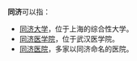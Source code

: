 '''同济'''可以指：
*[[同济大学|同济大学]]，位于上海的综合性大学。
*[[同济医学院|同济医学院]]，位于武汉医学院。
*[[同济医院|同济医院]]，多家以同济命名的医院。

{{disambig|Cat=二字消歧義}}